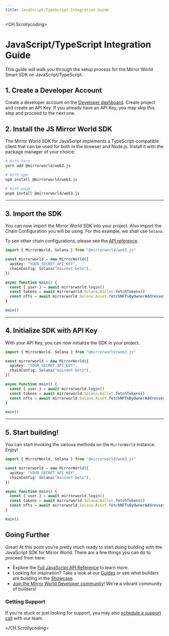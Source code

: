 ```yaml
---
title: JavaScript/TypeScript Integration Guide
---
```


<CH.Scrollycoding>

# JavaScript/TypeScript Integration Guide

This guide will walk you through the setup process for the Mirror World Smart
SDK on JavaScript/TypeScript.

## 1. Create a Developer Account

Create a developer account on the
[Developer dashboard](https://app.mirrorworld.fun). Create project and create an
API Key. If you already have an API Key, you may skip this step and proceed to
the next one.

## 2. Install the JS Mirror World SDK

The Mirror World SDK for JavaScript implements a TypeScript-compatible client
that can be used for both in the browser and Node.js. Install it with the
package manager of your choice:

```sh install.sh
# With Yarn
yarn add @mirrorworld/web3.js

# With npm
npm install @mirrorworld/web3.js

# With pnpm
pnpm install @mirrorworld/web3.js
```

---

## 3. Import the SDK

You can now import the Mirror World SDK into your project. Also import the Chain
Configuration you will be using. For this example, we shall use `Solana`.

To see other chain configurations, please see the
[API reference](/api-reference/js/Configuration#chain--network-configurations)

```ts main.ts focus=1
import { MirrorWorld, Solana } from "@mirrorworld/web3.js"

const mirrorworld = new MirrorWorld({
  apiKey: "YOUR_SECRET_API_KEY",
  chainConfig: Solana("mainnet-beta"),
})

async function main() {
  const { user } = await mirrorworld.login()
  const tokens = await mirrorworld.Solana.Wallet.fetchTokens()
  const nfts = await mirrorworld.Solana.Asset.fetchNFTsByOwnerAddresses({ owners: [user.wallet.sol_address ]})
}

main()
```

---

## 4. Initialize SDK with API Key

With your API Key, you can now initialize the SDK in your project.

```ts main.ts focus=3:6
import { MirrorWorld, Solana } from "@mirrorworld/web3.js"

const mirrorworld = new MirrorWorld({
  apiKey: "YOUR_SECRET_API_KEY",
  chainConfig: Solana("mainnet-beta"),
})

async function main() {
  const { user } = await mirrorworld.login()
  const tokens = await mirrorworld.Solana.Wallet.fetchTokens()
  const nfts = await mirrorworld.Solana.Asset.fetchNFTsByOwnerAddresses({ owners: [user.wallet.sol_address ]})
}

main()
```

---

## 5. Start building!

You can start invoking the various methods on the `MirrorWorld` instance. Enjoy!

```ts main.ts focus=8:14
import { MirrorWorld, Solana } from "@mirrorworld/web3.js"

const mirrorworld = new MirrorWorld({
  apiKey: "YOUR_SECRET_API_KEY",
  chainConfig: Solana("mainnet-beta"),
})

async function main() {
  const { user } = await mirrorworld.login()
  const tokens = await mirrorworld.Solana.Wallet.fetchTokens()
  const nfts = await mirrorworld.Solana.Asset.fetchNFTsByOwnerAddresses({ owners: [user.wallet.sol_address ]})
}

main()
```

## Going Further

Great! At this point you're pretty much ready to start doing building with the
JavaScript SDK for Mirror World. There are a few things you can do to proceed
from here:

- Explore the [Full JavaScript API Reference](/api-reference/js) to learn more.
- Looking for inspiration? Take a look at our [Guides](/guides) or see what
  builders are building in the [Showcase](/showcase).
- [Join the Mirror World Developer community](https://mirrorworld.fun/discord)!
  We're a vibrant community of builders!

### Getting Support

If you're stuck or just looking for support, you may also
[schedule a support call](https://mirrorworld.fun/support) with our team.

</CH.Scrollycoding>
